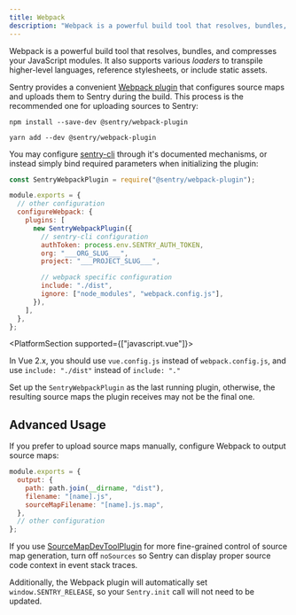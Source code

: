 ```yaml
---
title: Webpack
description: "Webpack is a powerful build tool that resolves, bundles, and compresses your JavaScript modules."
---
```


Webpack is a powerful build tool that resolves, bundles, and compresses your JavaScript modules. It also supports various _loaders_ to transpile higher-level languages, reference stylesheets, or include static assets.

Sentry provides a convenient [Webpack plugin](https://github.com/getsentry/sentry-webpack-plugin) that configures source maps and uploads them to Sentry during the build. This process is the recommended one for uploading sources to Sentry:

```shell {tabTitle:npm}
npm install --save-dev @sentry/webpack-plugin
```

```shell {tabTitle:yarn}
yarn add --dev @sentry/webpack-plugin
```

You may configure [sentry-cli](/product/cli/configuration/) through it's documented mechanisms, or instead simply bind required parameters when initializing the plugin:

```javascript {filename:webpack.config.js}
const SentryWebpackPlugin = require("@sentry/webpack-plugin");

module.exports = {
  // other configuration
  configureWebpack: {
    plugins: [
      new SentryWebpackPlugin({
        // sentry-cli configuration
        authToken: process.env.SENTRY_AUTH_TOKEN,
        org: "___ORG_SLUG___",
        project: "___PROJECT_SLUG___",

        // webpack specific configuration
        include: "./dist",
        ignore: ["node_modules", "webpack.config.js"],
      }),
    ],
  },
};
```

<PlatformSection supported={["javascript.vue"]}>

In Vue 2.x, you should use `vue.config.js` instead of `webpack.config.js`, and use `include: "./dist"` instead of `include: "."`

</PlatformSection>

<Note>

Set up the `SentryWebpackPlugin` as the last running plugin, otherwise, the resulting source maps the plugin receives may not be the final one.

</Note>

## Advanced Usage

If you prefer to upload source maps manually, configure Webpack to output source maps:

```javascript
module.exports = {
  output: {
    path: path.join(__dirname, "dist"),
    filename: "[name].js",
    sourceMapFilename: "[name].js.map",
  },
  // other configuration
};
```

If you use [SourceMapDevToolPlugin](https://webpack.js.org/plugins/source-map-dev-tool-plugin) for more fine-grained control of source map generation, turn off `noSources` so Sentry can display proper source code context in event stack traces.

Additionally, the Webpack plugin will automatically set `window.SENTRY_RELEASE`, so your `Sentry.init` call will not need to be updated.
